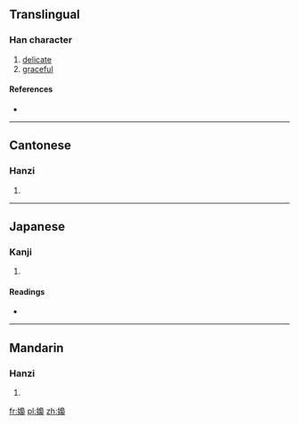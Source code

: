{{also|裊}}
==Translingual==

===Han character===
{{Han char|rn=38|rad=女|as=13|sn=16|four=4742<sub>7</sub>|canj=女竹日女 (VHAV)|ids=⿰[[女]][[裊]]}}

# [[delicate]]
# [[graceful]]

====References====
* {{Han ref|kx=0272.220|dkj=06787|dj=0540.220|hdz=21084.080|uh=5B1D|ud=23325|bh=BEC5|bd=48837}}

----

==Cantonese==

===Hanzi===
{{yue-hanzi|jyut=[[niu5]]|y=niu5}}

# {{defn|lang=yue|sort=女13}}

----

==Japanese==

===Kanji===
{{ja-kanji|grade=|rs=女13}}

# {{defn|lang=ja|sort=女13}}

====Readings====
* {{ja-readings|on=[[じょう]] (jō)|kun=[[たおやか]] (taoyaka)}}

----

==Mandarin==

===Hanzi===
{{cmn-hanzi|pin=[[niǎo]] ([[niao3]])|wg=niao<sup>3</sup>}}

# {{defn|lang=cmn|sort=女13}}

[[fr:嬝]]
[[pl:嬝]]
[[zh:嬝]]